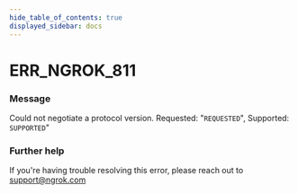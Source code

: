 ```yaml
---
hide_table_of_contents: true
displayed_sidebar: docs
---
```



# ERR_NGROK_811

### Message
Could not negotiate a protocol version. Requested: "`REQUESTED`", Supported: `SUPPORTED`"

<ErrorDetails error='err_ngrok_811' />


### Further help
If you're having trouble resolving this error, please reach out to [support@ngrok.com](mailto:support@ngrok.com?subject=Help%20with%20ERR_NGROK_811)

